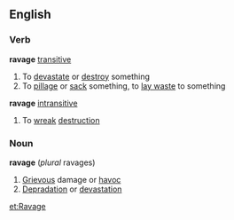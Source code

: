 ==English==
===Verb===
'''ravage''' [[transitive]]
#To [[devastate]] or [[destroy]] something
#To [[pillage]] or [[sack]] something, to [[lay waste]] to something
'''ravage''' [[intransitive]]
#To [[wreak]] [[destruction]]
===Noun===
'''ravage''' (''plural'' ravages)
#[[Grievous]] damage or [[havoc]]
#[[Depradation]] or [[devastation]]

[[et:Ravage]]